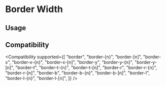 
# Border Width

## Usage

<Usage />

## Compatibility

<Compatibility
supported={[
"border",
"border-{n}",
"border-[n]",
"border-x",
"border-x-{n}",
"border-x-[n]",
"border-y",
"border-y-{n}",
"border-y-[n]",
"border-t",
"border-t-{n}",
"border-t-[n]",
"border-r",
"border-r-{n}",
"border-r-[n]",
"border-b",
"border-b-{n}",
"border-b-[n]",
"border-l",
"border-l-{n}",
"border-l-[n]",
]}
/>
